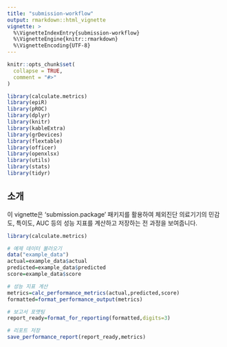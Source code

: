 ```yaml
---
title: "submission-workflow"
output: rmarkdown::html_vignette
vignette: >
  %\VignetteIndexEntry{submission-workflow}
  %\VignetteEngine{knitr::rmarkdown}
  %\VignetteEncoding{UTF-8}
---
```


```r
knitr::opts_chunk$set(
  collapse = TRUE,
  comment = "#>"
)
```

```r

library(calculate.metrics)
library(epiR)
library(pROC)
library(dplyr)
library(knitr)
library(kableExtra)
library(grDevices)
library(flextable)
library(officer)
library(openxlsx)
library(utils)
library(stats)
library(tidyr)

```

## 소개

이 vignette은 'submission.package' 패키지를 활용하여 체외진단 의료기기의 민감도, 특이도,
AUC 등의 성능 지표를 계산하고 저장하는 전 과정을 보여줍니다.

```r

library(calculate.metrics)

# 예제 데이터 불러오기
data("example_data")
actual=example_data$actual
predicted=example_data$predicted
score=example_data$score

# 성능 지표 계산
metrics=calc_performance_metrics(actual,predicted,score)
formatted=format_performance_output(metrics)

# 보고서 포맷팅
report_ready=format_for_reporting(formatted,digits=3)

# 리포트 저장
save_performance_report(report_ready,metrics)

```

